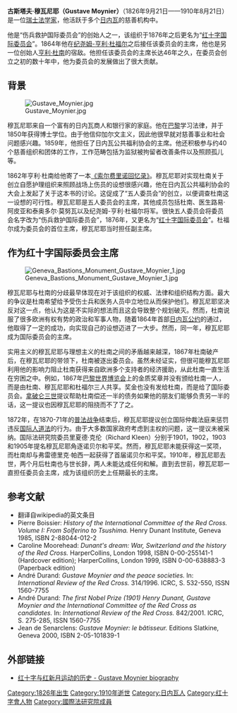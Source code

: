 {{no footnotes|time=2015-04-02T13:46:49+00:00}}
'''古斯塔夫·穆瓦尼耶（Gustave Moynier） '''（1826年9月21日——1910年8月21日）是一位[[瑞士|瑞士]][[法学家|法学家]]，他活跃于多个[[日内瓦|日内瓦]]的慈善机构中。

他是“伤兵救护国际委员会”的创始人之一，该组织于1876年之后更名为“[[红十字国际委员会|红十字国际委员会]]”。1864年他在[[纪尧姆-亨利·杜福尔|纪尧姆-亨利·杜福尔]]之后接任该委员会的主席，他也是另一位创始人[[亨利·杜南|亨利·杜南]]的宿敌。他担任该委员会的主席长达46年之久，在委员会创立之初的数十年中，他为委员会的发展做出了很大贡献。

== 背景 ==
[[Image:Gustave_Moynier.jpg|right]]

穆瓦尼耶来自一个富有的日内瓦商人和银行家的家庭。他在[[巴黎|巴黎]]学习法律，并于1850年获得博士学位。由于他信仰加尔文主义，因此他很早就对慈善事业和社会问题感兴趣。1859年，他担任了日内瓦公共福利协会的主席。他还积极参与约40个慈善组织和团体的工作，工作范畴包括为监狱被拘留者改善条件以及照顾孤儿等。

1862年亨利·杜南给他寄了一本[[《索尔费里诺回忆录》|《索尔费里诺回忆录》]]。穆瓦尼耶对实现杜南关于创立自愿护理组织来照顾战场上伤员的设想很感兴趣，他在日内瓦公共福利协会的大会上发起了关于这本书的讨论。这促成了“五人委员会”的创立，以便调查杜南这一设想的可行性。穆瓦尼耶是五人委员会的主席，其他成员包括杜南、医生路易·阿皮亚和泰奥多尔·莫努瓦以及纪尧姆-亨利·杜福尔将军。很快五人委员会将委员会名字改为“伤兵救护国际委员会”，1876年，又更名为“[[红十字国际委员会|红十字国际委员会]]”。杜福尔成为委员会的首位主席，穆瓦尼耶当时担任副主席。

== 作为红十字国际委员会主席 ==
[[Image:Geneva_Bastions_Monument_Gustave_Moynier_1.jpg|thumb]]

穆瓦尼耶与杜南的分歧最早体现在对于该组织的权威、法律和组织结构方面。最大的争议是杜南希望给予受伤士兵和医务人员中立地位从而保护他们。穆瓦尼耶坚决反对这一点，他认为这是不实际的想法而且这会导致整个规划破灭。然而，杜南说服了很多欧洲有权有势的政治和军事人物，随着1864年首部[[日内瓦公约|日内瓦公约]]的通过，他取得了一定的成功，向实现自己的设想迈进了一大步。然而，同一年，穆瓦尼耶成为国际委员会的主席。

实用主义的穆瓦尼耶与理想主义的杜南之间的矛盾越来越深，1867年杜南破产后，在穆瓦尼耶的带领下，杜南被逐出委员会。虽然未经证实，但很可能穆瓦尼耶利用他的影响力阻止杜南获得来自欧洲多个支持者的经济援助，从此杜南一直生活在穷困之中。例如，1867年[[巴黎世界博览会|巴黎世界博览会]]上的金质奖章并没有颁给杜南一人，而是由杜南、穆瓦尼耶和杜福尔三人共享。奖金也没有发给杜南，而是给了国际委员会。[[拿破仑三世|拿破仑三世]]提议帮助杜南偿还一半的债务如果他的朋友们能够负责另一半的话，这一提议也因穆瓦尼耶的阻挠而不了了之。

1872年，在1870-71年的[[普法战争|普法战争]]结束后，穆瓦尼耶提议创立国际仲裁法庭来惩罚违反[[国际人道法|国际人道法]]的行为。由于大多数国家政府考虑到主权的问题，这一提议未被采纳。国际法研究院委员里夏德·克伦（Richard Kleen）分别于1901，1902，1903和1905年提名穆瓦尼耶角逐诺贝尔和平奖。然而，穆瓦尼耶未能获得这一奖项，而杜南却与弗雷德里克·帕西一起获得了首届诺贝尔和平奖。1910年，穆瓦尼耶去世，两个月后杜南也与世长辞，两人未能达成任何和解。直到去世前，穆瓦尼耶一直担任委员会主席，成为该组织历史上任期最长的主席。

== 参考文献 ==
* 翻译自wikipedia的英文条目
* Pierre Boissier: ''History of the International Committee of the Red Cross. Volume I: From Solferino to Tsushima.'' Henry Dunant Institute, Geneva 1985, ISBN 2-88044-012-2
* Caroline Moorehead: ''Dunant's dream: War, Switzerland and the history of the Red Cross.'' HarperCollins, London 1998, ISBN 0-00-255141-1 (Hardcover edition); HarperCollins, London 1999, ISBN 0-00-638883-3 (Paperback edition)
* André Durand: ''Gustave Moynier and the peace societies.'' In: ''International Review of the Red Cross.'' 314/1996. ICRC, S. 532-550, ISSN 1560-7755
* André Durand: ''The first Nobel Prize (1901) Henry Dunant, Gustave Moynier and the International Committee of the Red Cross as candidates.'' In: ''International Review of the Red Cross.'' 842/2001. ICRC, S. 275-285, ISSN 1560-7755
* Jean de Senarclens: ''Gustave Moynier: le bâtisseur.'' Editions Slatkine, Geneva 2000, ISBN 2-05-101839-1

== 外部链接 ==
{{Commons category|Gustave Moynier}}
* [http://www.redcross.int/en/history/not_moynier.asp 红十字与红新月运动的历史 - Gustave Moynier biography]{{Wayback|url=http://www.redcross.int/en/history/not_moynier.asp |date=20050220014100 }}

{{Authority control}}

{{DEFAULTSORT:Moynier, Gustave}}
[[Category:1826年出生|Category:1826年出生]]
[[Category:1910年逝世|Category:1910年逝世]]
[[Category:日内瓦人|Category:日内瓦人]]
[[Category:红十字會人物|Category:红十字會人物]]
[[Category:國際法研究院成員|Category:國際法研究院成員]]